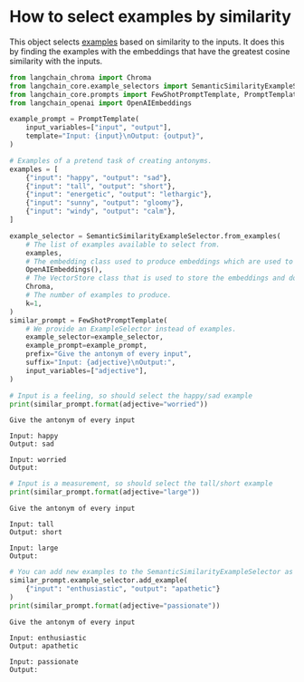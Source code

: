 # How to select examples by similarity

This object selects [examples](/oss/javascript/concepts/example_selectors/) based on similarity to the inputs. It does this by finding the examples with the embeddings that have the greatest cosine similarity with the inputs.



```python
from langchain_chroma import Chroma
from langchain_core.example_selectors import SemanticSimilarityExampleSelector
from langchain_core.prompts import FewShotPromptTemplate, PromptTemplate
from langchain_openai import OpenAIEmbeddings

example_prompt = PromptTemplate(
    input_variables=["input", "output"],
    template="Input: {input}\nOutput: {output}",
)

# Examples of a pretend task of creating antonyms.
examples = [
    {"input": "happy", "output": "sad"},
    {"input": "tall", "output": "short"},
    {"input": "energetic", "output": "lethargic"},
    {"input": "sunny", "output": "gloomy"},
    {"input": "windy", "output": "calm"},
]
```


```python
example_selector = SemanticSimilarityExampleSelector.from_examples(
    # The list of examples available to select from.
    examples,
    # The embedding class used to produce embeddings which are used to measure semantic similarity.
    OpenAIEmbeddings(),
    # The VectorStore class that is used to store the embeddings and do a similarity search over.
    Chroma,
    # The number of examples to produce.
    k=1,
)
similar_prompt = FewShotPromptTemplate(
    # We provide an ExampleSelector instead of examples.
    example_selector=example_selector,
    example_prompt=example_prompt,
    prefix="Give the antonym of every input",
    suffix="Input: {adjective}\nOutput:",
    input_variables=["adjective"],
)
```


```python
# Input is a feeling, so should select the happy/sad example
print(similar_prompt.format(adjective="worried"))
```
```output
Give the antonym of every input

Input: happy
Output: sad

Input: worried
Output:
```

```python
# Input is a measurement, so should select the tall/short example
print(similar_prompt.format(adjective="large"))
```
```output
Give the antonym of every input

Input: tall
Output: short

Input: large
Output:
```

```python
# You can add new examples to the SemanticSimilarityExampleSelector as well
similar_prompt.example_selector.add_example(
    {"input": "enthusiastic", "output": "apathetic"}
)
print(similar_prompt.format(adjective="passionate"))
```
```output
Give the antonym of every input

Input: enthusiastic
Output: apathetic

Input: passionate
Output:
```

```python

```
